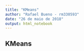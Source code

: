 ```yaml
---
title: "KMeans"
author: "Rafael Bueno - rm330593"
date: "26 de maio de 2018"
output: html_notebook
---
```


## KMeans